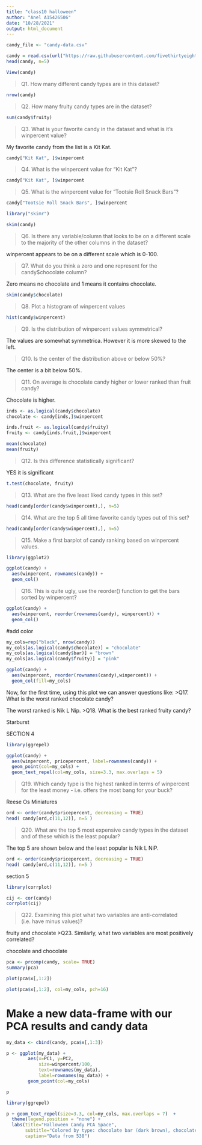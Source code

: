 ```yaml
---
title: "class10 halloween"
author: "Anel A15426506"
date: "10/28/2021"
output: html_document
---
```


```r
candy_file <- "candy-data.csv"
```

```r
candy = read.csv(url("https://raw.githubusercontent.com/fivethirtyeight/data/master/candy-power-ranking/candy-data.csv"), row.names=1)
head(candy, n=5)
```

```r
View(candy)
```

>Q1. How many different candy types are in this dataset?

```r
nrow(candy)
```

>Q2. How many fruity candy types are in the dataset?

```r
sum(candy$fruity)
```

>Q3. What is your favorite candy in the dataset and what is it’s winpercent value?

My favorite candy from the list is a Kit Kat.
```r
candy["Kit Kat", ]$winpercent
```


>Q4. What is the winpercent value for “Kit Kat”?

```r
candy["Kit Kat", ]$winpercent
```

>Q5. What is the winpercent value for “Tootsie Roll Snack Bars”?

```r
candy["Tootsie Roll Snack Bars", ]$winpercent
```

```r
library("skimr")
```
```r
skim(candy)
```

>Q6. Is there any variable/column that looks to be on a different scale to the majority of the other columns in the dataset?

winpercent appears to be on a different scale which is 0-100.


>Q7. What do you think a zero and one represent for the candy$chocolate column?

Zero means no chocolate and 1 means it contains chocolate.

```r
skim(candy$chocolate)
```

>Q8. Plot a histogram of winpercent values

```r
hist(candy$winpercent)
```


>Q9. Is the distribution of winpercent values symmetrical?

The values are somewhat symmetrica. However it is more skewed to the left.

>Q10. Is the center of the distribution above or below 50%?

The center is a bit below 50%.

>Q11. On average is chocolate candy higher or lower ranked than fruit candy?

Chocolate is higher.

```r
inds <- as.logical(candy$chocolate)
chocolate <- candy[inds,]$winpercent

inds.fruit <- as.logical(candy$fruity)
fruity <- candy[inds.fruit,]$winpercent

mean(chocolate)
mean(fruity)
```



>Q12. Is this difference statistically significant?

YES it is significant

```r
t.test(chocolate, fruity)
```


>Q13. What are the five least liked candy types in this set?

```r
head(candy[order(candy$winpercent),], n=5)
```


>Q14. What are the top 5 all time favorite candy types out of this set?

```r
head(candy[order(candy$winpercent),], n=5)
```

>Q15. Make a first barplot of candy ranking based on winpercent values.

```r
library(ggplot2)

ggplot(candy) + 
  aes(winpercent, rownames(candy)) +
  geom_col()
```

>Q16. This is quite ugly, use the reorder() function to get the bars sorted by winpercent?

```r
ggplot(candy) + 
  aes(winpercent, reorder(rownames(candy), winpercent)) +
  geom_col()
```

#add color
```r
my_cols=rep("black", nrow(candy))
my_cols[as.logical(candy$chocolate)] = "chocolate"
my_cols[as.logical(candy$bar)] = "brown"
my_cols[as.logical(candy$fruity)] = "pink"
```

```r
ggplot(candy) + 
  aes(winpercent, reorder(rownames(candy),winpercent)) +
  geom_col(fill=my_cols)
```

Now, for the first time, using this plot we can answer questions like:
>Q17. What is the worst ranked chocolate candy?

The worst ranked is Nik L Nip.
>Q18. What is the best ranked fruity candy?

Starburst


SECTION 4

```r
library(ggrepel)
```

```r
ggplot(candy) +
  aes(winpercent, pricepercent, label=rownames(candy)) +
  geom_point(col=my_cols) + 
  geom_text_repel(col=my_cols, size=3.3, max.overlaps = 5)
```

>Q19. Which candy type is the highest ranked in terms of winpercent for the least money - i.e. offers the most bang for your buck?

Reese Os Miniatures


```r
ord <- order(candy$pricepercent, decreasing = TRUE)
head( candy[ord,c(11,12)], n=5 )
```


>Q20. What are the top 5 most expensive candy types in the dataset and of these which is the least popular?

The top 5 are shown below and the least popular is Nik L NiP.
```r
ord <- order(candy$pricepercent, decreasing = TRUE)
head( candy[ord,c(11,12)], n=5 )
```

section 5

```r
library(corrplot)
```

```r
cij <- cor(candy)
corrplot(cij)
```

>Q22. Examining this plot what two variables are anti-correlated (i.e. have minus values)?

fruity and chocolate
>Q23. Similarly, what two variables are most positively correlated?

chocolate and chocolate


```r
pca <- prcomp(candy, scale= TRUE)
summary(pca)
```

```r
plot(pca$x[,1:2])
```


```r
plot(pca$x[,1:2], col=my_cols, pch=16)
```

# Make a new data-frame with our PCA results and candy data
```r
my_data <- cbind(candy, pca$x[,1:3])
```
 
 
```r
p <- ggplot(my_data) + 
        aes(x=PC1, y=PC2, 
            size=winpercent/100,  
            text=rownames(my_data),
            label=rownames(my_data)) +
        geom_point(col=my_cols)

p
```
 
```r
library(ggrepel)

p + geom_text_repel(size=3.3, col=my_cols, max.overlaps = 7)  + 
  theme(legend.position = "none") +
  labs(title="Halloween Candy PCA Space",
       subtitle="Colored by type: chocolate bar (dark brown), chocolate other (light brown), fruity (red), other (black)",
       caption="Data from 538")
```


